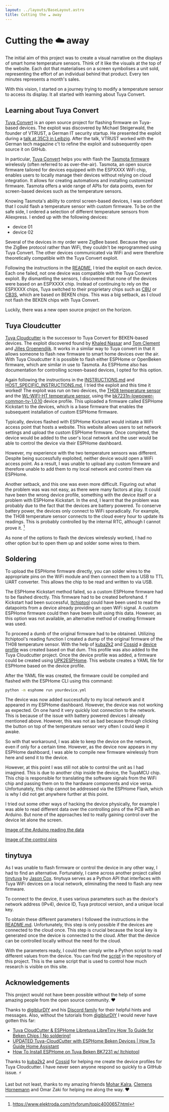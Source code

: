 ```yaml
---
layout: ../layouts/BaseLayout.astro
title: Cutting the ☁️ away
---
```


# Cutting the ☁️ away

The initial aim of this project was to create a visual narrative on the displays of smart home temperature sensors. Think of it like the visuals at the top of the website. Each dot that materialises on a screen symbolises a unit sold, representing the effort of an individual behind that product. Every ten minutes represents a month's sales.

With this vision, I started on a journey trying to modify a temperature sensor to access its display. It all started with learning about Tuya Convert.

## Learning about Tuya Convert

[Tuya Convert](https://github.com/ct-Open-Source/tuya-convert) is an open source project for flashing firmware on Tuya-based devices. The exploit was discovered by Michael Steigerwald, the founder of VTRUST, a German IT security startup. He presented the exploit during a [talk at 35C3 in Leibzig](https://media.ccc.de/v/35c3-9723-smart_home_-_smart_hack).
After the talk, VTRUST worked with the German tech magazine c't to refine the exploit and subsequently open source it on GitHub.

In particular, [Tuya Convert](https://github.com/ct-Open-Source/tuya-convert) helps you with flash the [Tasmota firmware](https://tasmota.github.io/docs/) wirelessly (often referred to as over-the-air). Tasmota, an open source firmware tailored for devices equipped with the ESPXXXX WiFi chip, enables users to locally manage their devices without relying on cloud integration. It allows for creating automations and installing customized firmware. Tasmota offers a wide range of APIs for data points, even for screen-based devices such as the temperature sensors.

Knowing Tasmota's ability to control screen-based devices, I was confident that I could flash a temperature sensor with custom firmware. To be on the safe side, I ordered a selection of different temperature sensors from Aliexpress. I ended up with the following devices:

- device 01
- device 02

Several of the devices in my order were ZigBee based. Because they use the ZigBee protocol rather than WiFi, they couldn't be reprogrammed using Tuya Convert.
The other devices communicated via WiFi and were therefore theoretically compatible with the Tuya Convert exploit.

Following the instructions in the [README](https://github.com/ct-Open-Source/tuya-convert/blob/master/README.md), I tried the exploit on each device. Each one failed, not one device was compatible with the Tuya Convert exploit. By dismantling the sensors, I discovered that none of the devices were based on an ESPXXXX chip. Instead of continuing to rely on the ESPXXXX chips, Tuya switched to their proprietary chips such as [CBU](https://developer.tuya.com/en/docs/iot/cbu-module-datasheet?id=Ka07pykl5dk4u) or [CB3S](https://developer.tuya.com/en/docs/iot/cb3s?id=Kai94mec0s076), which are based on BEKEN chips. This was a big setback, as I cloud not flash the BEKEN chips with Tuya Convert.

Luckily, there was a new open source project on the horizon.

## Tuya Cloudcutter

[Tuya Cloudcutter](https://github.com/tuya-cloudcutter/tuya-cloudcutter) is the successor to Tuya Convert for BEKEN-based devices. The exploit discovered found by [Khaled Nassar](https://twitter.com/kmhnassar) and [Tom Clement](https://twitter.com/Tom_Clement) and [Jilles Groenendijk](https://twitter.com/jilles_com). It works in a similar way to Tuya convert in that it allows someone to flash new firmware to smart home devices over the air. With Tuya Cloudcutter it is possible to flash either ESPHome or OpenBeken firmware, which are similar in use to Tasmota. As ESPHome also has documentation for controlling screen-based devices, I opted for this option.

Again following the instructions in the [INSTRUCTIONS.md](https://github.com/tuya-cloudcutter/tuya-cloudcutter/blob/main/INSTRUCTIONS.md) and [HOST_SPECIFIC_INSTRUCTIONS.md](https://github.com/tuya-cloudcutter/tuya-cloudcutter/blob/main/HOST_SPECIFIC_INSTRUCTIONS.md), I tried the exploit and this time it worked! The exploit was run on two devices, the [TH08 temperature sensor](https://de.aliexpress.com/item/1005004755749389.html) and the [WL-WIFI-HT temperature sensor](https://www.amazon.de/dp/B0B8HSJ4WG), using the [bk7231n-lowpower-common-ty-1.0.10](https://github.com/tuya-cloudcutter/tuya-cloudcutter.github.io/blob/master/profiles/bk7231n-lowpower-common-ty-1.0.10-sdk-2.3.1-40.00.json) device profile. This uploaded a firmware called ESPHome Kickstart to the devices, which is a base firmware that enables the subsequent installation of custom ESPHome firmware.

Typically, devices flashed with ESPHome Kickstart would initiate a WiFi access point that hosts a website. This website allows users to set network settings and upload the custom ESPHome firmware. Once completed, the device would be added to the user's local network and the user would be able to control the device via their ESPHome dashboard.

However, my experience with the two temperature sensors was different. Despite being successfully exploited, neither device would open a WiFi access point. As a result, I was unable to upload any custom firmware and therefore unable to add them to my local network and control them via ESPHome.

Another setback, and this one was even more difficult. Figuring out what the problem was was not easy, as there were many factors at play. It could have been the wrong device profile, something with the device itself or a problem with ESPHome Kickstart. In the end, I learnt that the problem was probably due to the fact that the devices are battery powered. To conserve battery power, the devices only connect to WiFi sporadically. For example, the TH08 temperature sensor connects to the cloud every hour to update its readings. This is probably controlled by the internal RTC, although I cannot prove it. [^1]

As none of the options to flash the devices wirelessly worked, I had no other option but to open them up and solder some wires to them.

## Soldering

To upload the ESPHome firmware directly, you can solder wires to the appropriate pins on the WiFi module and then connect them to a USB to TTL UART converter. This allows the chip to be read and written to via USB.

The ESPHome Kickstart method failed, so a custom ESPHome firmware had to be flashed directly. This firmware had to be created beforehand. f Kickstart had been successful, [ltchiptool](https://docs.libretiny.eu/docs/flashing/tools/ltchiptool/) could have been used to read the datapoints from a device already providing an open WiFi signal. A custom ESPHome firmware could then have been built using this data. However, as this option was not available, an alternative method of creating firmware was used.

To proceed a dumb of the original firmware had to be obtained. Utilizing ltchiptool's reading function I created a dump of the original firmware of the TH08 temperature sensor. With the help of [kuba2k2](https://github.com/kuba2k2) and [Cossid](https://github.com/Cossid) a [device profile](https://github.com/tuya-cloudcutter/tuya-cloudcutter.github.io/blob/master/devices/emylo-csac905-temperature-and-humidity-sensor-display.json) was created based on that dum. This profile was also added to the Tuya Cloudcutter project. Once the device profile was added, a firmware could be created using [UPK2ESPHome](https://upk.libretiny.eu/). This website creates a YAML file for ESPHome based on the device profile.

After the YAML file was created, the firmware could be compiled and flashed with the ESPHome CLI using this command:

```bash
python -m esphome run yourdevice.yml
```

The device was now added successfully to my local network and it appeared in my ESPHome dashboard. However, the device was not working as expected. On one hand it very quickly lost connection to the network. This is because of the issue with battery powered devices I already mentioned above. However, this was not as bad because through clicking the button on top of the temperature sensor very often I could keep it awake.

So with that workaround, I was able to keep the device on the network, even if only for a certain time. However, as the device now appears in my ESPHome dashboard, I was able to compile new firmware wirelessly from here and send it to the device.

However, at this point I was still not able to control the unit as I had imagined. This is due to another chip inside the device, the TuyaMCU chip. This chip is responsible for translating the software signals from the WiFi chip and passing them on to the hardware components and vice versa. Unfortunately, this chip cannot be addressed via the ESPHome Flash, which is why I did not get anywhere further at this point.

I tried out some other ways of hacking the device physically, for example I was able to read different data over the controlling pins of the PCB with an Arduino. But none of the approaches led to really gaining control over the device let alone the screen.

[Image of the Arduino reading the data]("")

[Image of the control pins]("")

## tinytuya

As I was unable to flash firmware or control the device in any other way, I had to find an alternative. Fortunately, I came across another project called [tinytuya](https://github.com/jasonacox/tinytuya) by [Jason Cox](https://github.com/jasonacox). tinytuya serves as a Python API that interfaces with Tuya WiFi devices on a local network, eliminating the need to flash any new firmware.

To connect to the device, it uses various parameters such as the device's network address (IPv4), device ID, Tuya protocol version, and a unique local key.

To obtain these different parameters I followed the instructions in the [README.md](https://github.com/jasonacox/tinytuya/blob/master/README.md). Unfortunately, this step is only possible if the devices are connected to the cloud once. This step is crucial because the local key is generated once the device is connected to the cloud. After that the device can be controlled locally without the need for the cloud.

With the parameters ready, I could then simply write a Python script to read different values from the device. You can find the [script](https://github.com/Francesco-Sch/cutting-the-cloud/tree/main/th-api) in the repository of this project. This is the same script that is used to control how much research is visible on this site.

## Acknowledgements

This project would not have been possible without the help of some amazing people from the open source community. ❤

Thanks to [digiblurDIY](https://www.youtube.com/@digiblurDIY) and his [Discord family](https://Fdiscord.gg/bNtTF2v) for their helpful hints and messages. Also, without the tutorials from [digiblurDIY](https://www.youtube.com/@digiblurDIY) I would never have gotten this far:

- [Tuya CloudCutter & ESPHome Libretuya LibreTiny How To Guide for Beken Chips | No soldering!](https://youtu.be/i9HokGpj-kE?si=mOb09CRKDw6YJlEw)
- [UPDATED Tuya-CloudCutter with ESPHome Beken Devices | How To Guide Home Assistant](https://youtu.be/VFsuza3UAhk?si=e4LptlxY4WgKnE6t)
- [How To Install ESPHome on Tuya Beken BK7231 w/ ltchiptool](https://youtu.be/t0o8nMbqOSA?si=5XdB87ZRBpE-bYPP)

Thanks to [kuba2k2](https://github.com/kuba2k2) and [Cossid](https://github.com/Cossid) for helping me create the device profiles for Tuya Cloudcutter. I have never seen anyone respond so quickly to a GitHub issue. ⚡️

Last but not least, thanks to my amazing friends [Mohar Kalra](https://mkalra.me/), [Clemens Hornemann](https://kunst.pictures/) and Omar Zaki for helping me along the way. ❤

[^1]: https://www.elektroda.com/rtvforum/topic4000657.html
